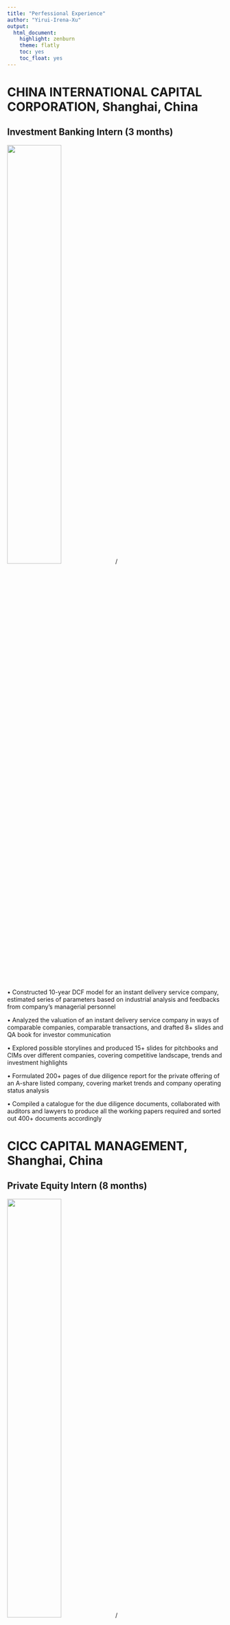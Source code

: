 ```yaml
---
title: "Perfessional Experience"
author: "Yirui-Irena-Xu"
output: 
  html_document:
    highlight: zenburn
    theme: flatly
    toc: yes
    toc_float: yes
---
```


# CHINA INTERNATIONAL CAPITAL CORPORATION, Shanghai, China

## Investment Banking Intern (3 months)

![](11.jpg){height=50%, width=50%}/

• Constructed 10-year DCF model for an instant delivery service company, estimated series of parameters based on industrial analysis and feedbacks from company's managerial personnel

• Analyzed the valuation of an instant delivery service company in ways of comparable companies, comparable transactions, and drafted 8+ slides and QA book for investor communication

• Explored possible storylines and produced 15+ slides for pitchbooks and CIMs over different companies, covering competitive landscape, trends and investment highlights

• Formulated 200+ pages of due diligence report for the private offering of an A-share listed company, covering market trends and company operating status analysis

• Compiled a catalogue for the due diligence documents, collaborated with auditors and lawyers to produce all the working papers required and sorted out 400+ documents accordingly

# CICC CAPITAL MANAGEMENT, Shanghai, China

## Private Equity Intern (8 months)

![](12.jpg){height=50%, width=50%}/

• Analyzed a hospital rear service provider, evaluated its growth potential and profitability, and formulated 30+ slides for the company analysis part of initial investment memorandum

• Explored the investment highlights of an fuel cell engine manufacturer based on KSF identification, supply chain assessment and profitability analysis and completed 10+ slides of the memo for the investment committee

• Modelled the statement of operations for 3 companies, estimated the key drivers based on conclusions of the due diligence and complied explanatory notes accordingly

• Tracked the operating status and investment ratings of 4+ invested companies and reported to the investment managers respectively

# GUOTAI JUNAN SECURITY, Shanghai, China

## Financial Advisory Intern (3 months)

• Prepared one-page teasers and marketing materials for 5+ companies

• Developed preliminary screening reports for 3+ companies on industrial landscape, business scopes, competitive advantages, financial performance and comparable companies analysis

# DELOITTE TOUCHE TOHMATSU, Shanghai, China

## Audit Intern (2 months)

• Arranged 120+ bank confirmations and prepared relevant audit papers accordingly

• Extracted 50+ relevant transaction detail information from the internal accounting system of the client and recorded necessary details such as PPE purchase and tax payments for substantive tests


